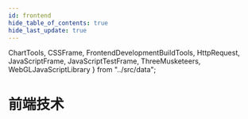 ```yaml
---
id: frontend
hide_table_of_contents: true
hide_last_update: true
---
```

  ChartTools,
  CSSFrame, FrontendDevelopmentBuildTools,
  HttpRequest,
  JavaScriptFrame,
  JavaScriptTestFrame,
  ThreeMusketeers, WebGLJavaScriptLibrary
} from "../src/data";

# 前端技术

<Navigations title="前端三剑客" dataSource={ThreeMusketeers}/>

<Navigations title="JavaScript框架" dataSource={JavaScriptFrame}/>

<Navigations title="网络请求技术" dataSource={HttpRequest}/>

<Navigations title="JavaScript测试框架" dataSource={JavaScriptTestFrame}/>

<Navigations title="CSS 框架" dataSource={CSSFrame}/>

<Navigations title="前端开发构建工具" dataSource={FrontendDevelopmentBuildTools}/>

<Navigations title="可视化图标工具" dataSource={ChartTools}/>

<Navigations title="WebGL JavaScript库" dataSource={WebGLJavaScriptLibrary}/>